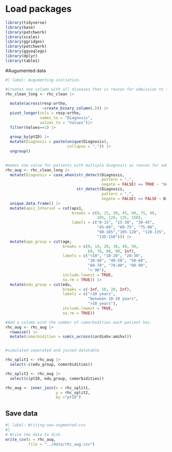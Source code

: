 # Load packages
```r
library(tidyverse)
library(base)
library(patchwork)
library(scales)
library(ggridges)
library(patchwork)
library(ggseqlogo)
library(dplyr)
library(table1)
```

#Augumented data
```r
#| label: Augumenting-initiation.

#Creates one column with all diseases that is reason for admission to the hospital, instead of them all being present for all patients.
rhc_clean_long <- rhc_clean |>
    
  mutate(across(resp:ortho, 
                ~create_binary_column(.))) |>
  pivot_longer(cols = resp:ortho,
               names_to = "Diagnosis",
               values_to = "Values")|> 
  filter(Values==1) |> 
  
  group_by(ptID) |> 
  mutate(Diagnosis = paste(unique(Diagnosis), 
                           collapse = ",")) |> 
  ungroup() 
  

#makes one value for patients with multiple diagnosis as reason for admission and delete repeated columns
rhc_aug <- rhc_clean_long |>
  mutate(Diagnosis = case_when(str_detect(Diagnosis, 
                                          pattern = ",",
                                          negate = FALSE) == TRUE ~ "multiple diagnosis", 
                               str_detect(Diagnosis, 
                                          pattern = ",",
                                          negate = FALSE) == FALSE ~ Diagnosis )) |> 
  unique.data.frame() |> 
  mutate(aps1_Interval = cut(aps1, 
                             breaks = c(0, 15, 30, 45, 60, 75, 90,
                                        105, 120, 135, 150), 
                             labels = c("0-15", "15-30", "30-45", 
                                        "45-60", "60-75", "75-90", 
                                        "90-105","105-120", "120-135", 
                                        "135-150"))) |> 
  mutate(age_group = cut(age, 
                         breaks = c(0, 10, 20, 30, 40, 50,
                                    60, 70, 80, 90, Inf), 
                         labels = c("<10", "10-20", "20-30", 
                                    "30-40", "40-50", "50-60", 
                                    "60-70", "70-80", "80-90", 
                                    "> 90"), 
                         include.lowest = TRUE, 
                         na.rm = TRUE)) |> 
  mutate(edu_group = cut(edu,
                         breaks = c(-Inf, 10, 20, Inf), 
                         labels = c("<10 years", 
                                    "between 10-20 years", 
                                    ">20 years"),
                         include.lowest = TRUE,
                         na.rm = TRUE))

#Add a column with the number of comorbidities each patient has.
rhc_aug <- rhc_aug |>
  rowwise() |> 
  mutate(comorbidities = sum(c_across(cardiohx:amihx)))


#simulated seperated and joined datatable

rhc_split1 <- rhc_aug |>
  select(-c(edu_group, comorbidities)) 

rhc_split2 <- rhc_aug |> 
  select(c(ptID, edu_group, comorbidities))

rhc_aug <- inner_join(x = rhc_split1, 
                      y = rhc_split2, 
                      by ="ptID")

```


## Save data

```r
#| label: Writing-new-augmented-csv
#| 
# Write the data to disk
write_csv(x = rhc_aug,
          file = "../data/rhc_aug.csv")

```






